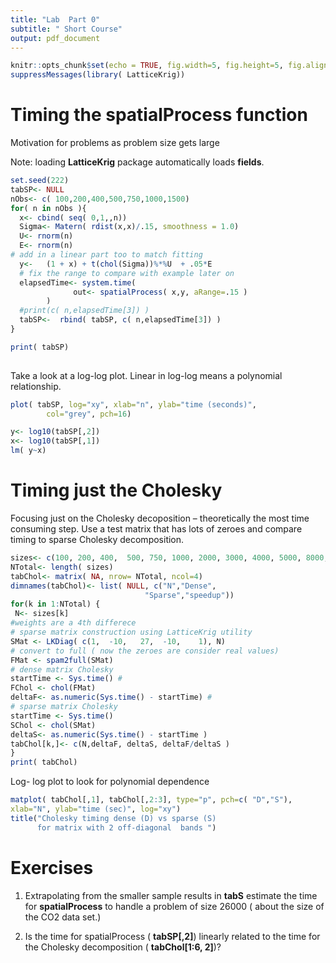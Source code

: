 ```yaml
---
title: "Lab  Part 0"
subtitle: " Short Course"
output: pdf_document
---
```


```r
knitr::opts_chunk$set(echo = TRUE, fig.width=5, fig.height=5, fig.align = "center")
suppressMessages(library( LatticeKrig))
```

# Timing   the **spatialProcess** function 
Motivation for problems as problem size gets large 

Note: loading **LatticeKrig** package automatically loads **fields**. 
```r
set.seed(222)
tabSP<- NULL
nObs<- c( 100,200,400,500,750,1000,1500)
for( n in nObs ){
  x<- cbind( seq( 0,1,,n))
  Sigma<- Matern( rdist(x,x)/.15, smoothness = 1.0)
  U<- rnorm(n)
  E<- rnorm(n)
# add in a linear part too to match fitting  
  y<-   (1 + x) + t(chol(Sigma))%*%U  + .05*E 
  # fix the range to compare with example later on 
  elapsedTime<- system.time( 
              out<- spatialProcess( x,y, aRange=.15 )
        )
  #print(c( n,elapsedTime[3]) )
  tabSP<-  rbind( tabSP, c( n,elapsedTime[3]) )
}

print( tabSP)
  
```
Take a look at a log-log plot. Linear in log-log means a polynomial relationship. 

```r
plot( tabSP, log="xy", xlab="n", ylab="time (seconds)",
        col="grey", pch=16)

y<- log10(tabSP[,2])
x<- log10(tabSP[,1])
lm( y~x)
```

# Timing  just the Cholesky
Focusing just on the Cholesky decoposition -- theoretically the most time consuming step.
Use a test matrix that has lots of zeroes and compare timing  to sparse Cholesky
decomposition.

```r
sizes<- c(100, 200, 400,  500, 750, 1000, 2000, 3000, 4000, 5000, 8000, 10000)
NTotal<- length( sizes)
tabChol<- matrix( NA, nrow= NTotal, ncol=4)
dimnames(tabChol)<- list( NULL, c("N","Dense",
                              "Sparse","speedup"))
for(k in 1:NTotal) {
 N<- sizes[k]
#weights are a 4th differece 
# sparse matrix construction using LatticeKrig utility
SMat <- LKDiag( c(1,  -10,   27,  -10,    1), N)
# convert to full ( now the zeroes are consider real values)
FMat <- spam2full(SMat)
# dense matrix Cholesky
startTime <- Sys.time() #
FChol <- chol(FMat)
deltaF<- as.numeric(Sys.time() - startTime) #
# sparse matrix Cholesky
startTime <- Sys.time()
SChol <- chol(SMat)
deltaS<- as.numeric(Sys.time() - startTime )
tabChol[k,]<- c(N,deltaF, deltaS, deltaF/deltaS )
}
print( tabChol)
```
Log- log plot to look for polynomial dependence

```r
matplot( tabChol[,1], tabChol[,2:3], type="p", pch=c( "D","S"),
xlab="N", ylab="time (sec)", log="xy")
title("Cholesky timing dense (D) vs sparse (S)
      for matrix with 2 off-diagonal  bands ")
```

# Exercises

1. Extrapolating from the smaller sample results  in **tabS** estimate the time for
**spatialProcess** to
handle a problem of size 26000 ( about the size of the CO2 data set.)

2. Is the time for spatialProcess ( **tabSP[,2]**) linearly related to the time for the  Cholesky decomposition ( **tabChol[1:6, 2]**)?















